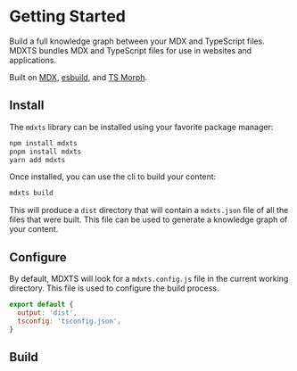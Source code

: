 # Getting Started

Build a full knowledge graph between your MDX and TypeScript files. MDXTS bundles MDX and TypeScript files for use in websites and applications.

Built on [MDX](https://mdxjs.com/), [esbuild](https://esbuild.github.io/), and [TS Morph](https://ts-morph.com/).

## Install

The `mdxts` library can be installed using your favorite package manager:

```bash
npm install mdxts
pnpm install mdxts
yarn add mdxts
```

Once installed, you can use the cli to build your content:

```bash
mdxts build
```

This will produce a `dist` directory that will contain a `mdxts.json` file of all the files that were built. This file can be used to generate a knowledge graph of your content.

## Configure

By default, MDXTS will look for a `mdxts.config.js` file in the current working directory. This file is used to configure the build process.

```js filename=mdxts.config.js
export default {
  output: 'dist',
  tsconfig: 'tsconfig.json',
}
```

## Build

